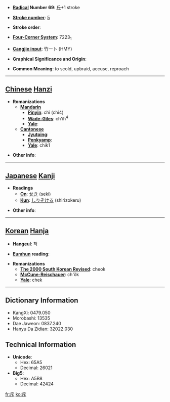 * '''[[Wiktionary:Chinese radical index| Radical]] Number 69''': [[Wiktionary:Chinese radical index 斤|斤]]+1 stroke

* '''[[Wiktionary:Chinese total strokes index|Stroke number]]''': [[Wiktionary:Chinese total strokes index 5|5]]

* '''Stroke order''': 

* '''[[Wiktionary:Chinese four corner index|Four-Corner System]]''': 7223<sub>1</sub>

* '''[[Wiktionary:Chinese Cangjie index|Cangjie input]]''': 竹一卜 (HMY)

* '''Graphical Significance and Origin''': 

* '''Common Meaning''': to scold, upbraid, accuse, reproach

----

== [[Chinese]] [[Hanzi]] ==

* '''Romanizations'''
** '''[[Mandarin]]'''
*** '''[[Pinyin]]''': chì (chi4)
*** '''[[Wade-Giles]]''': ch'ih<sup>4</sup>
*** '''[[Yale]]''': 
** '''[[Cantonese]]'''
*** '''[[Jyutping]]''':
*** '''[[Penkyamp]]''': 
*** '''[[Yale]]''': chik1

* '''Other info''': 

----

== [[Japanese]] [[Kanji]] ==

* '''Readings'''
** '''[[On]]''': [[せき]] (seki)
** '''[[Kun]]''': [[しりぞける]] (shirizokeru)

* '''Other info''':  

----

== [[Korean]] [[Hanja]] ==

* '''[[Hangeul]]''': 척

* '''[[Eumhun]] reading''': 

* '''Romanizations'''
** '''[[The 2000 South Korean Revised Romanization|The 2000 South Korean Revised]]''': cheok
** '''[[McCune-Reischauer]]''': ch'ŏk
** '''[[Yale]]''': chek

----

== Dictionary Information ==

* KangXi: 0479.050
* Morobashi: 13535
* Dae Jaweon: 0837.240
* Hanyu Da Zidian: 32022.030

== Technical Information ==

* '''Unicode''':
** Hex: 65A5
** Decimal: 26021
* '''Big5''':
** Hex: A5B8
** Decimal: 42424

[[fr:斥]]
[[ko:斥]]